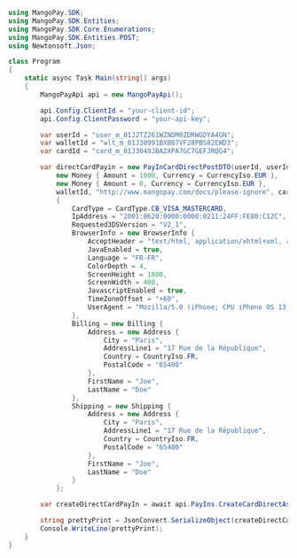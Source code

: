 ```csharp .NET 
using MangoPay.SDK;
using MangoPay.SDK.Entities;
using MangoPay.SDK.Core.Enumerations;
using MangoPay.SDK.Entities.POST;
using Newtonsoft.Json;

class Program
{
    static async Task Main(string[] args)
    {
        MangoPayApi api = new MangoPayApi();

        api.Config.ClientId = "your-client-id";
        api.Config.ClientPassword = "your-api-key";

        var userId = "user_m_01J2TZ261WZNDM0ZDRWGDYA4GN";
        var walletId = "wlt_m_01J30991BXBB7VF28PBS82EWD3";
        var cardId = "card_m_01J3049JBA2XPA7GC7GEFJRQG4";

        var directCardPayin = new PayInCardDirectPostDTO(userId, userId,
            new Money { Amount = 1000, Currency = CurrencyIso.EUR },
            new Money { Amount = 0, Currency = CurrencyIso.EUR },
            walletId, "http://www.mangopay.com/docs/please-ignore", cardId)
            {
                CardType = CardType.CB_VISA_MASTERCARD,
                IpAddress = "2001:0620:0000:0000:0211:24FF:FE80:C12C",
                Requested3DSVersion = "V2_1",
                BrowserInfo = new BrowserInfo {
                    AcceptHeader = "text/html, application/xhtml+xml, application/xml;q=0.9, /;q=0.8",
                    JavaEnabled = true,
                    Language = "FR-FR",
                    ColorDepth = 4,
                    ScreenHeight = 1800,
                    ScreenWidth = 400,
                    JavascriptEnabled = true,
                    TimeZoneOffset = "+60",
                    UserAgent = "Mozilla/5.0 (iPhone; CPU iPhone OS 13_6_1 like Mac OS X) AppleWebKit/605.1.15 (KHTML, like Gecko) Mobile/15E148"
                },
                Billing = new Billing {
                    Address = new Address {
                        City = "Paris",
                        AddressLine1 = "17 Rue de la République",
                        Country = CountryIso.FR,
                        PostalCode = "65400"
                    },
                    FirstName = "Joe",
                    LastName = "Doe"
                },  
                Shipping = new Shipping {
                    Address = new Address {
                        City = "Paris",
                        AddressLine1 = "17 Rue de la République",
                        Country = CountryIso.FR,
                        PostalCode = "65400"
                    },
                    FirstName = "Joe",
                    LastName = "Doe"
                }
            };

        var createDirectCardPayIn = await api.PayIns.CreateCardDirectAsync(directCardPayin);

        string prettyPrint = JsonConvert.SerializeObject(createDirectCardPayIn, Formatting.Indented);
        Console.WriteLine(prettyPrint);
    }
}
```